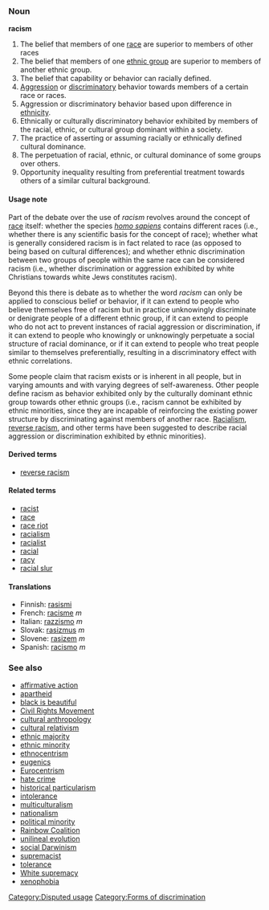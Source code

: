 ===Noun===
'''racism'''

# The belief that members of one [[race]] are superior to members of other races
# The belief that members of one [[ethnic group]] are superior to members of another ethnic group.
# The belief that capability or behavior can racially defined.
# [[Aggression]] or [[discriminatory]] behavior towards members of a certain race or races.
# Aggression or discriminatory behavior based upon difference in [[ethnicity]].
# Ethnically or culturally discriminatory behavior exhibited by members of the racial, ethnic, or cultural group dominant within a society.
# The practice of asserting or assuming racially or ethnically defined cultural dominance.
# The perpetuation of racial, ethnic, or cultural dominance of some groups over others.
# Opportunity inequality resulting from preferential treatment towards others of a similar cultural background.


==== Usage note ====
Part of the debate over the use of ''racism'' revolves around the concept of [[race]] itself: whether the species ''[[homo sapiens]]'' contains different races (i.e., whether there is any scientific basis for the concept of race); whether what is generally considered racism is in fact related to race (as opposed to being based on cultural differences); and whether ethnic discrimination between two groups of people within the same race can be considered racism (i.e., whether discrimination or aggression exhibited by white Christians towards white Jews constitutes racism).

Beyond this there is debate as to whether the word ''racism'' can only be applied to conscious belief or behavior, if it can extend to people who believe themselves free of racism but in practice unknowingly discriminate or denigrate people of a different ethnic group, if it can extend to people who do not act to prevent instances of racial aggression or discrimination, if it can extend to people who knowingly or unknowingly perpetuate a social structure of racial dominance, or if it can extend to people who treat people similar to themselves preferentially, resulting in a discriminatory effect with ethnic correlations.

Some people claim that racism exists or is inherent in all people, but in varying amounts and with varying degrees of self-awareness.  Other people define racism as behavior exhibited only by the culturally dominant ethnic group towards other ethnic groups (i.e., racism cannot be exhibited by ethnic minorities, since they are incapable of reinforcing the existing power structure by discriminating against members of another race.  [[Racialism]], [[reverse racism]], and other terms have been suggested to describe racial aggression or discrimination exhibited by ethnic minorities).

==== Derived terms ====
*[[reverse racism]]

==== Related terms ====
*[[racist]]
*[[race]]
*[[race riot]]
*[[racialism]]
*[[racialist]]
*[[racial]]
*[[racy]]
*[[racial slur]]

====Translations====
*Finnish: [[rasismi]]
*French: [[racisme]] ''m''
*Italian: [[razzismo]] ''m''
*Slovak: [[rasizmus]] ''m''
*Slovene: [[rasizem]] ''m''
*Spanish: [[racismo]] ''m''

=== See also ===
*[[affirmative action]]
*[[apartheid]]
*[[black is beautiful]]
*[[Civil Rights Movement]]
*[[cultural anthropology]]
*[[cultural relativism]]
*[[ethnic majority]]
*[[ethnic minority]]
*[[ethnocentrism]]
*[[eugenics]]
*[[Eurocentrism]]
*[[hate crime]]
*[[historical particularism]]
*[[intolerance]]
*[[multiculturalism]]
*[[nationalism]]
*[[political minority]]
*[[Rainbow Coalition]]
*[[unilineal evolution]]
*[[social Darwinism]]
*[[supremacist]]
*[[tolerance]]
*[[White supremacy]]
*[[xenophobia]]




[[Category:Disputed usage]] [[Category:Forms of discrimination]]